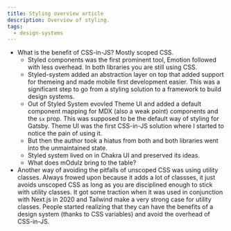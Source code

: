 ```yaml
---
title: Styling overview article
description: Overview of styling.
tags:
  - design-systems
---
```


- What is the benefit of CSS-in-JS? Mostly scoped CSS.
  - Styled components was the first prominent tool, Emotion followed with less
    overhead. In both libraries you are still using CSS.
  - Styled-system added an abstraction layer on top that added support for
    themeing and made mobile first development easier. This was a significant
    step to go from a styling solution to a framework to build design systems.
  - Out of Styled System evovled Theme UI and added a default component mapping
    for MDX (also a weak point) components and the `sx` prop. This was supposed
    to be the default way of styling for Gatsby. Theme UI was the first
    CSS-in-JS solution where I started to notice the pain of using it.
  - But then the author took a hiatus from both and both libraries went into the
    unmaintained state.
  - Styled system lived on in Chakra UI and preserved its ideas.
  - What does mOdulz bring to the table?
- Another way of avoiding the pitfalls of unscoped CSS was using utility
  classes. Always frowed upon because it adds a lot of classses, it just avoids
  unscoped CSS as long as you are disciplined enough to stick with utility
  classes. It got some traction when it was used in conjunction with Next.js in
  2020 and Tailwind make a very strong case for utility classes. People started
  realizing that they can have the benefits of a design system (thanks to CSS
  variables) and avoid the overhead of CSS-in-JS.
